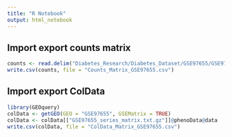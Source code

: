 ```yaml
---
title: "R Notebook"
output: html_notebook
---
```

## Import export counts matrix
```r
counts <- read.delim("Diabetes_Research/Diabetes_Dataset/GSE97655/GSE97655_293alphaandbetacells.txt")
write.csv(counts, file = "Counts_Matrix_GSE97655.csv")

```
## Import export ColData
```r
library(GEOquery)
colData <- getGEO(GEO = "GSE97655", GSEMatrix = TRUE)
colData <- colData[["GSE97655_series_matrix.txt.gz"]]@phenoData@data
write.csv(colData, file = "ColData_Matrix_GSE97655.csv")

```


